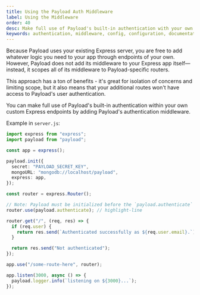 ```yaml
---
title: Using the Payload Auth Middleware
label: Using the Middleware
order: 40
desc: Make full use of Payload's built-in authentication with your own custom Express endpoints by adding Payload's authentication middleware.
keywords: authentication, middleware, config, configuration, documentation, Content Management System, cms, headless, javascript, node, react, express
---
```


Because Payload uses your existing Express server, you are free to add whatever logic you need to your app through endpoints of your own. However, Payload does not add its middleware to your Express app itself—instead, it scopes all of its middleware to Payload-specific routers.

This approach has a ton of benefits - it's great for isolation of concerns and limiting scope, but it also means that your additional routes won't have access to Payload's user authentication.

<Banner type="success">
  You can make full use of Payload's built-in authentication within your own
  custom Express endpoints by adding Payload's authentication middleware.
</Banner>

Example in `server.js`:

```ts
import express from "express";
import payload from "payload";

const app = express();

payload.init({
  secret: "PAYLOAD_SECRET_KEY",
  mongoURL: "mongodb://localhost/payload",
  express: app,
});

const router = express.Router();

// Note: Payload must be initialized before the `payload.authenticate` middleware can be used
router.use(payload.authenticate); // highlight-line

router.get("/", (req, res) => {
  if (req.user) {
    return res.send(`Authenticated successfully as ${req.user.email}.`);
  }

  return res.send("Not authenticated");
});

app.use("/some-route-here", router);

app.listen(3000, async () => {
  payload.logger.info(`listening on ${3000}...`);
});
```
